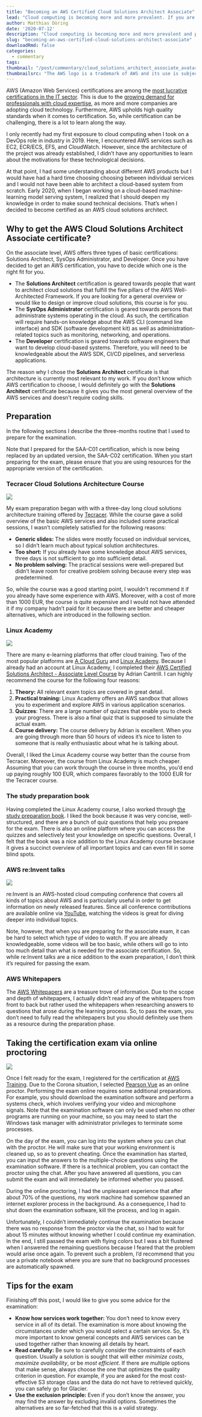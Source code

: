 ```yaml
---
title: "Becoming an AWS Certified Cloud Solutions Architect Associate"
lead: "Cloud computing is becoming more and more prevalent. If you are interested in becoming AWS certified, this post gives you valuable information about the exam preparation process."
author: Matthias Döring
date: '2020-07-12'
description: "Cloud computing is becoming more and more prevalent and professionals with AWS certifications are in high demand. Here, I describe how I prepared for the AWS Cloud Solutions Architect Associate examination and how the online proctoring system works."
slug: "becoming-an-aws-certified-cloud-solutions-architect-associate"
downloadRmd: false
categories:
  - commentary
tags:
thumbnail: "/post/commentary/cloud_solutions_architect_associate_avatar.png"
thumbnailsrc: "The AWS logo is a trademark of AWS and its use is subject to the guidelines at https://aws.amazon.com/trademark-guidelines."
---
```

AWS (Amazon Web Services) certifications are among the [most lucrative certifications in the IT sector](https://www.forbes.com/sites/louiscolumbus/2019/07/28/aws-certifications-increase-tech-pay-up-to-12k-a-year/). This is due to the [growing demand for professionals with cloud expertise](https://www.networkerstechnology.com/growth-cloud-demand-infrastructure-specialists), as more and more companies are adopting cloud technology. Furthermore, AWS upholds high quality standards when
it comes to certification. So, while certification can be challenging, there is a lot to learn along the way.

I only recently had my first exposure to cloud computing when  I took on a DevOps role in industry in 2019. Here, I encountered AWS services such as EC2, ECR/ECS, EFS, and CloudWatch. However, since the architecture of the project was already established, I didn't have any opportunities to learn about the motivations for these technological decisions.

At that point, I had some understanding about different AWS products but I would have had a hard time choosing
choosing between individual services and I would not have been able to architect a cloud-based system from scratch. Early 2020, when I began working on a cloud-based machine-learning model serving system, I realized that I should deepen my knowledge in order to make sound technical decisions. That's when I decided to become certified as an AWS cloud solutions architect.

## Why to get the AWS Cloud Solutions Architect Associate certificate?

On the associate level, AWS offers three types of basic certifications: Solutions Architect, SysOps Administrator, and Developer. Once you have decided to get an AWS certification, you have to decide which one is the right fit for you.

* The **Solutions Architect** certification is geared towards people that want to architect cloud solutions that fulfill the five pillars of the AWS Well-Architected Framework. If you are looking for a general overview or would like to design or improve cloud solutions, this course is for you.
* The **SysOps Administrator** certification is geared towards persons that administrate systems operating in the cloud. As such, the certification will require hands-on knowledge about the AWS CLI (command line interface) and SDK (software development kit) as well as administration-related topics such as monitoring, networking, and operations.
* The **Developer** certification is geared towards software engineers that want to develop cloud-based systems. Therefore, you will need to be knowledgeable about the AWS SDK, CI/CD pipelines, and serverless applications. 

The reason why I chose the **Solutions Architect** certificate is that architecture is currently most relevant to my work. If you don't know which AWS certification to choose, I would definitely go with the **Solutions Architect** certificate because it gives you the most general overview of the AWS services and doesn't require coding skills.

## Preparation

In the following sections I describe the three-months routine that I used to prepare for the examination.

Note that I prepared for the SAA-C01 certification, which is now being replaced by an updated version, the SAA-C02 certification. When you start preparing for the exam, please ensure that you are using resources for the appropriate version of the certification.

### Tecracer Cloud Solutions Architecture Course
![](../tecracer-logo.png)

My exam preparation began with with a three-day long cloud solutions architecture training offered by [Tecracer](https://www.tecracer.de). While the course gave a solid overview of the basic AWS services and also included some practical sessions, I wasn't completely satisfied for the following reasons:

* **Generic slides:** The slides were mostly focused on individual services, so I didn't learn much about typical solution architectures.
* **Too short:** If you already have some knowledge about AWS services, three days is not sufficient to go into sufficient detail.
* **No problem solving:** The practical sessions were well-prepared but didn't leave room for creative problem solving because every step was predetermined.

So, while the course was a good starting point, I wouldn't recommend it if you already have some experience with AWS. Moreover, with a cost of more than 1000 EUR, the course is quite expensive and I would not have attended it if my company hadn't paid for it because there are better and cheaper alternatives, which are introduced in the following section.

### Linux Academy
![](../linux_academy_logo.png)

There are many e-learning platforms that offer cloud training. Two of the most popular platforms are [A Cloud Guru](https://acloud.guru) and [Linux Academy](https://linuxacademy.com). Because I already had an account at Linux Academy, I completed their [AWS Certified Solutions Architect - Associate Level Course](https://linuxacademy.com/cp/modules/view/id/341) by Adrian Cantrill. I can highly recommend the course for the following four reasons: 

1. **Theory:** All relevant exam topics are covered in great detail.
2. **Practical training:** Linux Academy offers an AWS sandbox that allows you to experiment and explore AWS in various application scenarios.
3. **Quizzes**: There are a large number of quizzes that enable you to check your progress. There is also a final quiz that is supposed to simulate the actual exam.
4. **Course delivery:** The course delivery by Adrian is excellent. When you are going through more than 50 hours of videos it's nice to listen to someone that is really enthusiastic about what he is talking about.

Overall, I liked the Linux Academy course way better than the course from Tecracer. Moreover, the course from Linux Academy is much cheaper. Assuming that you can work through the course in three months, you'd end up paying roughly 100 EUR, which compares favorably to the 1000 EUR for the Tecracer course.

### The study preparation book

Having completed the Linux Academy course, I also worked through [the study preparation book](https://www.amazon.com/Certified-Solutions-Architect-Study-Guide/dp/111950421X/ref=sr_1_3?dchild=1&keywords=aws+solutions+exam+preparation&qid=1594546061&sr=8-3). I liked the book because it was very concise, well-structured, and there are a bunch of quiz questions that help you prepare for the exam. There is also an online platform where you can access the quizzes and selectively test your knowledge on specific questions. Overall, I felt that the book was a nice addition to the Linux Academy course because it gives a succinct overview of all important topics and can even fill in some blind spots.

### AWS re:Invent talks
![](../aws_reinvent.png)

re:Invent is an AWS-hosted cloud computing conference that covers all kinds of topics about AWS and is particularly useful in order to get information on newly released features. Since all conference contributions are available online via [YouTube](https://www.youtube.com/user/AmazonWebServices), watching the videos is great for diving deeper into individual topics.

Note, however, that when you are preparing for the associate exam, it can be hard to select which type of video to watch. If you are already knowledgeable, some videos will be too basic, while others will go to into too much detail than what is needed for the associate certification. So, while re:Invent talks are a nice addition to the exam preparation, I don't think it's required for passing the exam.

### AWS Whitepapers

The [AWS Whitepapers](https://aws.amazon.com/whitepapers/) are a treasure trove of information. Due to the scope and depth of whitepapers, I actually didn't read any of the whitepapers from front to back but rather used the whitepapers when researching answers to questions that arose during the learning process. So, to pass the exam, you don't need to fully read the whitepapers but you should definitely use them as a resource during the preparation phase.

## Taking the certification exam via online proctoring
![](../exam_representation.jpg)

Once I felt ready for the exam, I registered for the certification at [AWS Training](https://aws.training). Due to the Corona situation, I selected [Pearson Vue](https://home.pearsonvue.com/) as an online proctor. Performing the exam online requires some additional preparations. For example, you should download the examination software and perform a systems check, which involves verifying your video and microphone signals. Note that the examination software can only be used when no other programs are running on your machine, so you may need to start the Windows task manager with administrator privileges to terminate some processes.

On the day of the exam, you can log into the system where you can chat with the proctor. He will make sure that your working environment is cleaned up, so as to prevent cheating. Once the examination has started, you can input the answers to the multiple-choice questions using the examination software. If there is a technical problem, you can contact the proctor using the chat. After you have answered all questions, you can submit the exam and will immediately be informed whether you passed.

During the online proctoring, I had the unpleasant experience that after about 70% of the questions, my work machine had somehow spawned an internet explorer process in the background. As a consequence, I had to shut down the examination software, kill the process, and log in again.

Unfortunately, I couldn't immediately continue the examination because there was no response from the proctor via the chat, so I had to wait for about 15 minutes without knowing whether I could continue my examination. In the end, I still passed the exam with flying colors but I was a bit flustered when I answered the remaining questions because I feared that the problem would arise once again. To prevent such a problem, I'd recommend that you use a private notebook where you are sure that no background processes are automatically spawned.

## Tips for the exam

Finishing off this post, I would like to give you some advice for the examination:

* **Know how services work together:** You don't need to know every service in all of its detail. The examination is more about knowing the circumstances under which you would select a certain service. So, it's more important to know general concepts and AWS services can be used together rather than knowing all details by heart.
* **Read carefully:** Be sure to carefully consider the constraints of each question. Usually a solution is sought that will either *minimize costs*, *maximize availability*, or be *most efficient*. If there are multiple options that make sense, always choose the one that optimizes the quality criterion in question. For example, if you are asked for the most cost-effective S3 storage class and the data do not have to retrieved quickly, you can safely go for Glacier.
* **Use the exclusion principle:** Even if you don't know the answer, you may find the answer by excluding invalid options. Sometimes the alternatives are so far-fetched that this is a valid strategy.


